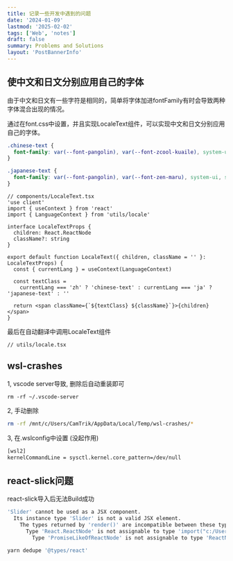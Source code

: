 ```yaml
---
title: 记录一些开发中遇到的问题
date: '2024-01-09'
lastmod: '2025-02-02'
tags: ['Web', 'notes']
draft: false
summary: Problems and Solutions
layout: 'PostBannerInfo'
---
```


## 使中文和日文分别应用自己的字体

由于中文和日文有一些字符是相同的，简单将字体加进fontFamily有时会导致两种字体混合出现的情况。

通过在font.css中设置，并且实现LocaleText组件，可以实现中文和日文分别应用自己的字体。

```css
.chinese-text {
  font-family: var(--font-pangolin), var(--font-zcool-kuaile), system-ui, sans-serif;
}

.japanese-text {
  font-family: var(--font-pangolin), var(--font-zen-maru), system-ui, sans-serif;
}
```

```tsx
// components/LocaleText.tsx
'use client'
import { useContext } from 'react'
import { LanguageContext } from 'utils/locale'

interface LocaleTextProps {
  children: React.ReactNode
  className?: string
}

export default function LocaleText({ children, className = '' }: LocaleTextProps) {
  const { currentLang } = useContext(LanguageContext)

  const textClass =
    currentLang === 'zh' ? 'chinese-text' : currentLang === 'ja' ? 'japanese-text' : ''

  return <span className={`${textClass} ${className}`}>{children}</span>
}
```

最后在自动翻译中调用LocaleText组件

```tsx
// utils/locale.tsx
```

## wsl-crashes

1, vscode server导致, 删除后自动重装即可

```
rm -rf ~/.vscode-server
```

2, 手动删除

```bash
rm -rf /mnt/c/Users/CamTrik/AppData/Local/Temp/wsl-crashes/*
```

3, 在.wslconfig中设置 (没起作用)

```bash
[wsl2]
kernelCommandLine = sysctl.kernel.core_pattern=/dev/null
```

## react-slick问题

react-slick导入后无法Build成功

```bash
'Slider' cannot be used as a JSX component.
  Its instance type 'Slider' is not a valid JSX element.
    The types returned by 'render()' are incompatible between these types.
      Type 'React.ReactNode' is not assignable to type 'import("c:/Users/bello/node_modules/@types/react/ts5.0/index").ReactNode'.
        Type 'PromiseLikeOfReactNode' is not assignable to type 'ReactNode'.ts(2786)
```

```bash
yarn dedupe '@types/react'

```
